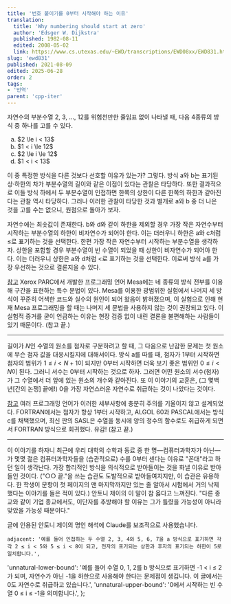 ```yaml
---
title: '번호 붙이기를 0부터 시작해야 하는 이유'
translation:
  title: 'Why numbering should start at zero'
  author: 'Edsger W. Dijkstra'
  published: 1982-08-11
  edited: 2008-05-02
  link: https://www.cs.utexas.edu/~EWD/transcriptions/EWD08xx/EWD831.html
slug: 'ewd831'
published: 2021-08-09
edited: 2025-06-28
order: 2
tags:
- '번역'
parent: 'cpp-iter'
---
```



자연수의 부분수열 2, 3, ..., 12를 위험천만한 줄임표 없이 나타낼 때, 다음 4종류의 방식 중 하나를 고를 수 있다.

<ol type="a">
  <li>$2 \le i < 13$</li>
  <li>$1 < i \le 12$</li>
  <li>$2 \le i \le 12$</li>
  <li>$1 < i < 13$</li>
</ol>

이 중 특정한 방식을 다른 것보다 선호할 이유가 있는가? 그렇다. 방식 a와 b는 표기된 상·하한의 차가 부분수열의 길이와 같은 이점이 있다는 관찰은 타당하다. 또한 결과적으로 이들 방식 하에서 두 부분수열이 인접하면 한쪽의 상한이 다른 한쪽의 하한과 같아진다는 관찰 역시 타당하다.<Tn id="adjacent" /> 그러나 이러한 관찰이 타당한 것과 별개로 a와 b 중 더 나은 것을 고를 수는 없으니, 원점으로 돌아가 보자.

자연수에는 최솟값이 존재한다. b와 d와 같이 하한을 제외할 경우 가장 작은 자연수부터 시작하는 부분수열의 하한이 비자연수가 되어야 한다.<Tn id="unnatural-lower-bound" /> 이는 더러우니 하한은 a와 c처럼 ≤로 표기하는 것을 선택한다. 한편 가장 작은 자연수부터 시작하는 부분수열을 생각하자. 상한을 포함할 경우 부분수열이 빈 수열이 되었을 때 상한이 비자연수가 되어야 한다.<Tn id="unnatural-upper-bound" /> 이는 더러우니 상한은 a와 d처럼 &lt;로 표기하는 것을 선택한다. 이로써 방식 a를 가장 우선하는 것으로 결론지을 수 있다.

<u>참고</u> Xerox PARC에서 개발한 프로그래밍 언어 Mesa에는 네 종류의 방식 전부를 이용해 구간을 표현하는 특수 문법이 있다. Mesa를 이용한 광범위한 실험에서 나머지 세 방식이 꾸준히 어색한 코드와 실수의 원인이 되어 왔음이 밝혀졌으며, 이 실험으로 인해 현재 Mesa 프로그래밍을 할 때는 나머지 세 문법을 사용하지 않는 것이 권장되고 있다. 이 실험적 증거를 굳이 언급하는 이유는 현장 검증 없이 내린 결론을 불편해하는 사람들이 있기 때문이다. (참고 끝.)

---

길이가 $N$인 수열의 원소를 첨자로 구분하려고 할 때, 그 다음으로 난감한 문제는 첫 원소에 무슨 첨자 값을 대응시킬지에 대해서이다. 방식 a를 따를 때, 첨자가 1부터 시작하면 첨자의 범위가 $1 \le i < N + 1$이 되지만 0부터 시작하면 더욱 보기 좋은 범위인 $0 \le i < N$이 된다. 그러니 서수는 0부터 시작하는 것으로 하자. 그러면 어떤 원소의 서수(첨자)가 그 수열에서 더 앞에 있는 원소의 개수와 같아진다. 또 이 이야기의 교훈은, (그 몇백 년[간의 논쟁] 끝에!) 0을 가장 자연스러운 자연수로 취급하는 것이 나았다는 것이다.

<u>참고</u> 여러 프로그래밍 언어가 이러한 세부사항에 충분히 주의를 기울이지 않고 설계되었다. FORTRAN에서는 첨자가 항상 1부터 시작하고, ALGOL 60과 PASCAL에서는 방식 c를 채택했으며, 최신 판의 SASL은 수열을 동시에 양의 정수의 함수로도 취급하게 되면서 FORTRAN 방식으로 회귀했다. 유감! (참고 끝.)

---

이 이야기를 하자니 최근에 우리 대학의 수학과 동료 중 한 명—컴퓨터과학자가 아닌—가 몇몇 젊은 컴퓨터과학자들을 (습관적으로) 수를 0부터 센다는 이유로 "<Term term="pedantry">꼰대</Term>"라고 하던 일이 생각난다. 가장 합리적인 방식을 의식적으로 받아들이는 것을 화낼 이유로 받아들인 것이다. ("○○ 끝."을 쓰는 습관도 도발적으로 받아들여지지만, 이 습관은 유용하다. 한 학생이 문항이 첫 페이지의 맨 마지막까지만 있는 줄 알아서 시험에서 거의 낙제했다는 이야기를 들은 적이 있다.) <Term term="Antony Jay">안토니 제이</Term>의 이 말이 참 옳다고 느껴진다. "다른 종교와 같이 기업 종교에서도, 이단자를 추방해야 할 이유는 그가 틀렸을 가능성이 아니라 맞았을 가능성 때문이다."

<GenAI>
<Fragment slot="indirect">
글에 인용된 안토니 제이의 명언 해석에 Claude를 보조적으로 사용했습니다.
</Fragment>
</GenAI>

	adjacent: '예를 들어 인접하는 두 수열 2, 3, 4와 5, 6, 7을 a 방식으로 표기하면 각각 2 ≤ i < 5와 5 ≤ i < 8이 되고, 전자의 표기되는 상한과 후자의 표기되는 하한이 5로 일치합니다.',
  'unnatural-lower-bound': '예를 들어 수열 0, 1, 2를 b 방식으로 표기하면 -1 < i ≤ 2가 되며, 자연수가 아닌 -1을 하한으로 사용해야 한다는 문제점이 생깁니다. 이 글에서는 0도 자연수로 취급하고 있습니다.',
  'unnatural-upper-bound': '0에서 시작하는 빈 수열 0 ≤ i ≤ -1을 의미합니다.',
};
